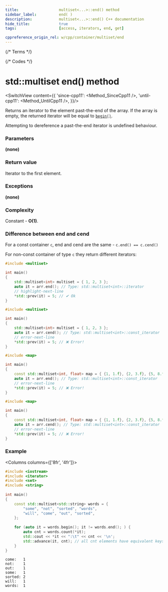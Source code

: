 ```yaml
---
title:					multiset<...>::end() method
sidebar_label:			end( )
description:			multiset<...>::end() C++ documentation
hide_title:				true
tags:					[access, iterators, end, get]

cppreference_origin_rel: w/cpp/container/multiset/end
---
```



{/* Terms */}

{/* Codes */}


# std::multiset end() method

<SwitchView content={{
		'since-cpp11': <Method_SinceCpp11 />,
		'until-cpp11': <Method_UntilCpp11 />,
	}}/>

Returns an <Tooltip title={Term_ContAlias_Iterator}>iterator</Tooltip> to the element past-the-end of the array.
If the array is empty, the returned iterator will be equal to [`begin()`](/docs/std/containers/sets/multiset/begin).

Attempting to dereference a past-the-end iterator is <Tooltip title={Term_UndefinedBehaviour}>undefined behaviour</Tooltip>.

### Parameters

**(none)**

### Return value

Iterator to the first element.

### Exceptions

**(none)**

### Complexity

Constant - **O(1)**.

### Difference between end and cend

For a const container `c`, end and cend are the same - `c.end() == c.cend()`

For non-const container of type `c` they return different iterators:

<Tabs>
<TabItem value="non-const-container" label="Non const container" default>

<Tabs>
<TabItem value="end" label="end" default>

```cpp
#include <multiset>

int main()
{
    std::multiset<int> multiset = { 1, 2, 3 };
    auto it = arr.end(); // Type: std::multiset<int>::iterator
    // highlight-next-line
    *std::prev(it) = 5; // ✔ Ok
}
```

</TabItem>
<TabItem value="cend" label="cend" default>

```cpp
#include <multiset>

int main()
{
    std::multiset<int> multiset = { 1, 2, 3 };
    auto it = arr.cend(); // Type: std::multiset<int>::const_iterator
    // error-next-line
    *std::prev(it) = 5; // ❌ Error! 
}
```

</TabItem>
</Tabs>

</TabItem>
<TabItem value="const-container" label="Const container">

<Tabs>
<TabItem value="end" label="end" default>

```cpp
#include <map>

int main()
{
    const std::multiset<int, float> map = { {1, 1.f}, {2, 3.f}, {5, 8.f} };
    auto it = arr.end(); // Type: std::multiset<int>::const_iterator
    // error-next-line
    *std::prev(it) = 5; // ❌ Error! 
}
```

</TabItem>
<TabItem value="cend" label="cend" default>

```cpp
#include <map>

int main()
{
    const std::multiset<int, float> map = { {1, 1.f}, {2, 3.f}, {5, 8.f} };
    auto it = arr.cend(); // Type: std::multiset<int>::const_iterator
    // error-next-line
    *std::prev(it) = 5; // ❌ Error! 
}
```

</TabItem>
</Tabs>

</TabItem>
</Tabs>

### Example

<Columns columns={['8fr', '4fr']}>
<div>

```cpp title='Main.cpp' showLineNumbers
#include <iostream>
#include <iterator>
#include <set>
#include <string>
 
int main()
{
    const std::multiset<std::string> words = {
        "some", "not", "sorted", "words",
        "will", "come", "out", "sorted",
    };
 
    for (auto it = words.begin(); it != words.end(); ) {
        auto cnt = words.count(*it);
        std::cout << *it << ":\t" << cnt << '\n';
        std::advance(it, cnt); // all cnt elements have equivalent keys
    }
}
```

</div>
<div>

```plaintext title="Output"
come:	1
not:	1
out:	1
some:	1
sorted:	2
will:	1
words:	1
```

</div>
</Columns>
